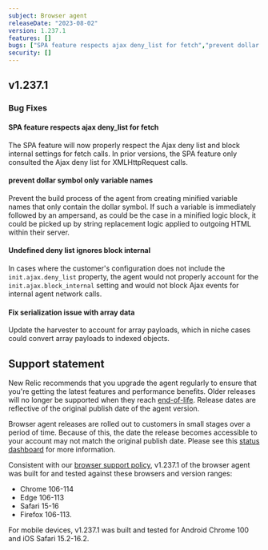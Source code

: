 ```yaml
---
subject: Browser agent
releaseDate: "2023-08-02"
version: 1.237.1
features: []
bugs: ["SPA feature respects ajax deny_list for fetch","prevent dollar symbol only variable names","Undefined deny list ignores block internal","Fix serialization issue with array data"]
security: []
---
```


## v1.237.1

### Bug Fixes

#### SPA feature respects ajax deny_list for fetch

The SPA feature will now properly respect the Ajax deny list and block internal settings for fetch calls. In prior versions, the SPA feature only consulted the Ajax deny list for XMLHttpRequest calls.

#### prevent dollar symbol only variable names

Prevent the build process of the agent from creating minified variable names that only contain the dollar symbol. If such a variable is immediately followed by an ampersand, as could be the case in a minified logic block, it could be picked up by string replacement logic applied to outgoing HTML within their server.

#### Undefined deny list ignores block internal

In cases where the customer's configuration does not include the `init.ajax.deny_list` property, the agent would not properly account for the `init.ajax.block_internal` setting and would not block Ajax events for internal agent network calls.

#### Fix serialization issue with array data

Update the harvester to account for array payloads, which in niche cases could convert array payloads to indexed objects.

## Support statement

New Relic recommends that you upgrade the agent regularly to ensure that you're getting the latest features and performance benefits. Older releases will no longer be supported when they reach [end-of-life](https://docs.newrelic.com/docs/browser/browser-monitoring/getting-started/browser-agent-eol-policy/). Release dates are reflective of the original publish date of the agent version.

Browser agent releases are rolled out to customers in small stages over a period of time. Because of this, the date the release becomes accessible to your account may not match the original publish date. Please see this [status dashboard](https://newrelic.github.io/newrelic-browser-agent-release/) for more information.

Consistent with our [browser support policy](https://docs.newrelic.com/docs/browser/new-relic-browser/getting-started/compatibility-requirements-browser-monitoring/#browser-types), v1.237.1 of the browser agent was built for and tested against these browsers and version ranges:

* Chrome 106-114
* Edge 106-113
* Safari 15-16
* Firefox 106-113.

For mobile devices, v1.237.1 was built and tested for Android Chrome 100 and iOS Safari 15.2-16.2.
